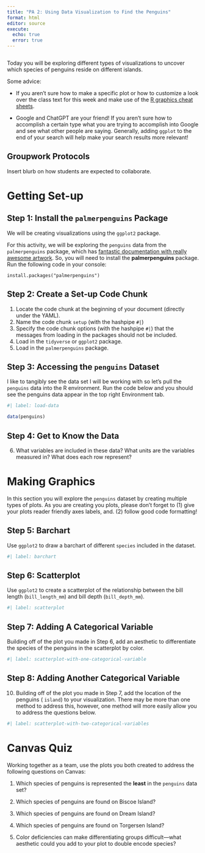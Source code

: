 ```yaml
---
title: "PA 2: Using Data Visualization to Find the Penguins"
format: html
editor: source
execute: 
  echo: true
  error: true
---
```


```r

```

Today you will be exploring different types of visualizations to uncover which species of penguins reside on different islands.

<!-- Insert blurb on complex task  -->

Some advice:

-   If you aren't sure how to make a specific plot or how to customize a look over the class text for this week and make use of the [R graphics cheat sheets]().

-   Google and ChatGPT are your friend! If you aren't sure how to accomplish a certain type what you are trying to accomplish into Google and see what other people are saying. Generally, adding `ggplot` to the end of your search will help make your search results more relevant!

## Groupwork Protocols

Insert blurb on how students are expected to collaborate.

# Getting Set-up

<!-- The partner whose family name starts first alphabetically starts as the listener (typing and listening to instructions from the problem solver)! -->

## Step 1: Install the `palmerpenguins` Package

We will be creating visualizations using the `ggplot2` package.

For this activity, we will be exploring the `penguins` data from the `palmerpenguins` package, which has [fantastic documentation with really awesome artwork](https://allisonhorst.github.io/palmerpenguins/). So, you will need to install the **palmerpenguins** package. Run the following code in your console:

`install.packages("palmerpenguins")`

## Step 2: Create a Set-up Code Chunk

1.  Locate the code chunk at the beginning of your document (directly under the YAML).
2.  Name the code chunk `setup` (with the hashpipe `#|`)
3.  Specify the code chunk options (with the hashpipe `#|`) that the messages from loading in the packages should not be included.
4.  Load in the `tidyverse` or `ggplot2` package.
5.  Load in the `palmerpenguins` package.

## Step 3: Accessing the `penguins` Dataset

I like to tangibly see the data set I will be working with so let's pull the `penguins` data into the R environment. Run the code below and you should see the penguins data appear in the top right Environment tab.

```r
#| label: load-data

data(penguins)
```

## Step 4: Get to Know the Data

<!-- Change roles (listener becomes problem solver)! -->

6.  What variables are included in these data? What units are the variables measured in? What does each row represent?

# Making Graphics

In this section you will explore the `penguins` dataset by creating multiple types of plots. As you are creating you plots, please don't forget to (1) give your plots reader friendly axes labels, and. (2) follow good code formatting!

## Step 5: Barchart

Use `ggplot2` to draw a barchart of different `species` included in the dataset.

```r
#| label: barchart

```

## Step 6: Scatterplot

Use `ggplot2` to create a scatterplot of the relationship between the bill length (`bill_length_mm`) and bill depth (`bill_depth_mm`).

```r
#| label: scatterplot

```

## Step 7: Adding A Categorical Variable

<!-- Change roles (listener becomes problem solver)! -->

Building off of the plot you made in Step 6, add an aesthetic to differentiate the species of the penguins in the scatterplot by color.

```r
#| label: scatterplot-with-one-categorical-variable

```

## Step 8: Adding Another Categorical Variable

10. Building off of the plot you made in Step 7, add the location of the penguins ( `island`) to your visualization. There may be more than one method to address this, however, one method will more easily allow you to address the questions below.

```r
#| label: scatterplot-with-two-categorical-variables

```

# Canvas Quiz

Working together as a team, use the plots you both created to address the
following questions on Canvas:

1.  Which species of penguins is represented the **least** in the `penguins` data set?

2.  Which species of penguins are found on Biscoe Island?

3.  Which species of penguins are found on Dream Island?

4.  Which species of penguins are found on Torgersen Island?

5.  Color deficiencies can make differentiating groups difficult---what aesthetic could you add to your plot to double encode species?
